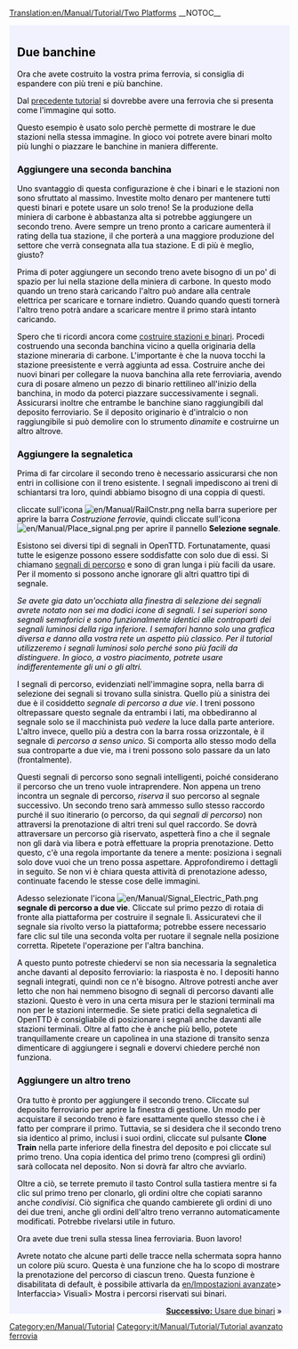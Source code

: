 [[Translation:en/Manual/Tutorial/Two Platforms]]
__NOTOC__

{{en/Tabs|3|1
|it/Manual/Tutorial/Due banchine|1. Due stazioni<!-- -->
|it/Manual/Tutorial/Due binari|2. Due binari<!-- -->
|it/Manual/Tutorial/Rete ferroviaria di base|3. Rete ferroviaria di base}}
<div style="padding:.5em 1em 1em 1em; border-top:none; background-color:#f1f2fe; color:#000;">
{{it/Manual/Tutorial/MenuT}}
== Due banchine ==
Ora che avete costruito la vostra prima ferrovia, si consiglia di espandere con più treni e più banchine.

Dal [[it/Manual/Tutorial/Tutorial|precedente tutorial]] si dovrebbe avere una ferrovia che si presenta come l'immagine qui sotto.


{{en/Phototable|[[File:en/Manual/Tutorial/Tutorial single track.png|400px]]|Due stazioni, con il binario e il treno (clicca per ingrandire)|none}}
Questo esempio è usato solo perchè permette di mostrare le due stazioni nella stessa immagine. In gioco voi potrete avere binari molto più lunghi o piazzare le banchine in maniera differente.

=== Aggiungere una seconda banchina ===
Uno svantaggio di questa configurazione è che i binari e le stazioni non sono sfruttato al massimo. Investite molto denaro per mantenere tutti questi binari e potete usare un solo treno! Se la produzione della miniera di carbone è abbastanza alta si potrebbe aggiungere un secondo treno. Avere sempre un treno pronto a caricare aumenterà il rating della tua stazione, il che porterà a una maggiore produzione del settore che verrà consegnata alla tua stazione. E di più è meglio, giusto?

<!--A disadvantage of the above layout is that the tracks and the stations are not used very efficiently. You are paying a large sum of money for maintaining all those tracks, and it can only be used by one train! If the output of the coal mine is high enough, you may want to add an extra train. Always having a train ready to load will increase your station rating which will lead to more of the industry's output being delivered to your station. And more is better, right?-->

Prima di poter aggiungere un secondo treno avete bisogno di un po' di spazio per lui nella stazione della miniera di carbone. In questo modo quando un treno starà caricando l'altro può andare alla centrale elettrica per scaricare e tornare indietro. Quando quando questi tornerà l'altro treno potrà andare a scaricare mentre il primo starà intanto caricando.

<!--Before you can add this extra train, you need some space for it in the station by the coal mine. That way, when one train is loading the other train can go to the power plant to unload and come back. When the train is back, the other train can go and unload while the first train is loading again.-->

Spero che ti ricordi ancora come [[it/Manual/Tutorial/Treni|costruire stazioni e binari]]. Procedi costruendo una seconda banchina vicino a quella originaria della stazione mineraria di carbone. L'importante è che la nuova tocchi la stazione preesistente e verrà aggiunta ad essa. Costruire anche dei nuovi binari per collegare la nuova banchina alla rete ferroviaria, avendo cura di posare almeno un pezzo di binario rettilineo all'inizio della banchina, in modo da poterci piazzare successivamente i segnali. Assicurarsi inoltre che entrambe le banchine siano raggiungibili dal deposito ferroviario. Se il deposito originario è d'intralcio o non raggiungibile si può demolire con lo strumento ''dinamite'' e costruirne un altro altrove.

<!--Hopefully you [[Tutorial/Trains|still remember]] how to build a station and tracks. Go ahead and build an extra platform next to the original coal mine station. As long as the new platform touches the original station it will be added to that station. Also build some track to connect the new platform to the existing track, leave at least one piece of straight track in front of each platform as we'll be placing signals here later. Make sure both platforms can be reached from the depot. You can blow up the original depot with the ''dynamite'' tool if it's in the way and build a new one elsewhere.-->

=== Aggiungere la segnaletica === <!--Adding signals-->
Prima di far circolare il secondo treno è necessario assicurarsi che non entri in collisione con il treno esistente. I segnali impediscono ai treni di schiantarsi tra loro, quindi abbiamo bisogno di una coppia di questi. 

<!--Before you can run the second train you need to make sure that it doesn't collide with your existing train. Signals prevent trains from crashing into each other, so we need a couple of those things.-->

cliccate sull'icona [[File:en/Manual/RailCnstr.png]] nella barra superiore per aprire la barra ''Costruzione ferrovie'', quindi cliccate sull'icona [[File:en/Manual/Place signal.png]] per aprire il pannello '''Selezione segnale'''.

<!--Click the [[File:en/Manual/Place signal.png]] '''Build Railway Signals''' button from the railway constuction toolbar. This will open the '''Signal Selection''' toolbar.-->

Esistono sei diversi tipi di segnali in OpenTTD. Fortunatamente, quasi tutte le esigenze possono essere soddisfatte con solo due di essi. Si chiamano [[it/Manual/Segnali#segnali-di-percorso|segnali di percorso]] e sono di gran lunga i più facili da usare. Per il momento si possono anche ignorare gli altri quattro tipi di segnale.

<!--There are six different types of signals in OpenTTD. Fortunately, almost every need can be met by only two of them. These signals are called [[path signals]], and are by far the easiest to use. For now, you can just ignore the other four signal types.-->

''Se avete gia dato un'occhiata alla finestra di selezione dei segnali avrete notato non sei ma dodici icone di segnali. I sei superiori sono segnali semaforici e sono funzionalmente identici alle controparti dei segnali luminosi della riga inferiore. I semafori hanno solo una grafica diversa e danno alla vostra rete un aspetto più classico. Per il tutorial utilizzeremo i segnali luminosi solo perché sono più facili da distinguere. In gioco, a vostro piacimento, potrete usare indifferentemente gli uni o gli altri.''

<!--''If you already looked at the signal selection window, you may have noticed not six but twelve signal buttons. The upper six are semaphore signals and are functionally the same as the light signal counterparts below them. The semaphores just look different and give your track a more classical look. For the tutorial, we'll only be using light signals as they are more easy to distinguish. You're free to use either in your games.''-->

{{en/Phototable|[[File:it/Manual/Yapp signalgui.png]]|Contornati in rosso i bottoni relativi ai ''Segnali di percorso''|left}} I segnali di percorso, evidenziati nell'immagine sopra, nella barra di selezione dei segnali si trovano sulla sinistra. Quello più a sinistra dei due è il cosiddetto ''segnale di percorso a due vie''. I treni possono oltrepassare questo segnale da entrambi i lati, ma obbediranno al segnale solo se il macchinista può ''vedere'' la luce dalla parte anteriore. L'altro invece, quello più a destra con la barra rossa orizzontale, è il segnale di ''percorso a senso unico''. Si comporta allo stesso modo della sua controparte a due vie, ma i treni possono solo passare da un lato (frontalmente).


<!--{{Phototable|[[File:en/Manual/Yapp signalgui.png]]|Path signals|left}} The path signals are marked in the image of the signal selection toolbar at the left. The leftmost of the two path signals is the so-called two-way path signal. Trains can pass this signal from both sides, but will only obey the signal if the train driver can 'see' the light from the front. The rightmost with the horizontal red bar is the one-way path signal. It behaves the same as its two-way counterpart, but trains can only pass it from one side (the front).-->

Questi segnali di percorso sono segnali intelligenti, poiché considerano il percorso che un treno vuole intraprendere. Non appena un treno incontra un segnale di percorso, ''riserva'' il suo percorso al segnale successivo. Un secondo treno sarà ammesso sullo stesso raccordo purché il suo itinerario (o percorso, da qui ''segnali di percorso'') non attraversi la prenotazione di altri treni sul quel raccordo. Se dovrà attraversare un percorso già riservato, aspetterà fino a che il segnale non gli darà via libera e potrà effettuare la propria prenotazione. Detto questo, c'è una regola importante da tenere a mente: posiziona i segnali solo dove vuoi che un treno possa aspettare. Approfondiremo i dettagli in seguito. Se non vi è chiara questa attività di prenotazione adesso, continuate facendo le stesse cose delle immagini.


<!--These path signals are smart signals, as they consider the route a train wants to take. As soon as a train encounters a path signal, it will "reserve" its route to the next signal. A second train will be allowed on the same junction as long as its route (or path, hence path signals) does not cross the reservation of other trains on the junction. If it needs to cross a reserved path, it will wait at the signal until it can make its own reservation. Having said that, there's one important rule to keep in mind: only place signals where you want a train to be able to wait. We'll be looking into this in more detail later. If you cannot follow this reservation business right now, just continue and do the same things as done in the images.-->

Adesso selezionate l'icona [[File:en/Manual/Signal Electric Path.png]] '''segnale di percorso a due vie'''. Cliccate sul primo pezzo di rotaia di fronte alla piattaforma per costruire il segnale lì. Assicuratevi che il segnale sia rivolto verso la piattaforma; potrebbe essere necessario fare clic sul tile una seconda volta per ruotare il segnale nella posizione corretta. Ripetete l'operazione per l'altra banchina.

{{en/Phototable|[[File:en/Manual/Tutorial/Tutorial two platforms.png|400px]]|La seconda banchina dotata dei segnali di percorso (clicca per ingrandire)|none}}


<!--Now select the [[File:en/Manual/Signal Electric Path.png]] '''two-way path signal'''. Click the first piece of track in front of the platform to build the signal there. Make sure the signal faces the platform; you may need to click the tile a second time to turn the signal around. Repeat this for the other platform.

{{Phototable|[[File:en/Manual/Tutorial/Tutorial two platforms.png|400px]]|The second platform equipped with path signals (click to enlarge)|none}}-->

A questo punto potreste chiedervi se non sia necessaria la segnaletica anche davanti al deposito ferroviario: la riasposta è no. I depositi hanno segnali integrati, quindi non ce n'è bisogno. Altrove potresti anche aver letto che non hai nemmeno bisogno di segnali di percorso davanti alle stazioni. Questo è vero in una certa misura per le stazioni terminali ma non per le stazioni intermedie. Se siete pratici della segnaletica di OpenTTD è consigliabile di posizionare i segnali anche davanti alle stazioni terminali. Oltre al fatto che è anche più bello, potete tranquillamente creare un capolinea in una stazione di transito senza dimenticare di aggiungere i segnali e dovervi chiedere perché non funziona. 

<!--Do you need a signal in front of the depot as well, you ask? No, depots have built-in signals, so there's no need for that. Elsewhere you also may have read that you don't even need path signals in front of stations. While that is true to some extent for terminus stations, it isn't for through stations. If you're new to OpenTTD signalling, it's recommended to place signals in front of terminus stations anyways. Besides that it looks better, you can easily make a terminus into a through station without forgetting to add the signals and having to ask why it doesn't work.-->

=== Aggiungere un altro treno === <!-- Adding another train -->
Ora tutto è pronto per aggiungere il secondo treno. Cliccate sul deposito ferroviario per aprire la finestra di gestione. Un modo per acquistare il secondo treno è fare esattamente quello stesso che i è fatto per comprare il primo. Tuttavia, se si desidera che il secondo treno sia identico al primo, inclusi i suoi ordini, cliccate sul pulsante '''Clone Train''' nella parte inferiore della finestra del deposito e poi cliccate sul primo treno. Una copia identica del primo treno (compresi gli ordini) sarà collocata nel deposito. Non si dovrà far altro che avviarlo.


<!--Now everything is ready to add the second train. Click the depot to open the depot window. One way to purchase the second train is exactly the same way as you've purchased your first train. However, if you want the second train to be identical to the first train, including its orders, click the '''Clone Train''' button at the bottom of the depot window. Next, click the first train. An identical copy of the first train (including orders) will be placed in the depot and now you only have to start it.-->

Oltre a ciò, se terrete premuto il tasto Control sulla tastiera mentre si fa clic sul primo treno per clonarlo, gli ordini oltre che copiati saranno anche ''condivisi''. Ciò significa che quando cambierete gli ordini di uno dei due treni, anche gli ordini dell'altro treno verranno automaticamente modificati. Potrebbe rivelarsi utile in futuro.

{{en/Phototable|[[File:en/Manual/Tutorial/Tutorial two trains.png|400px]]|Satazione della miniera con due banchine e segnali di percorso in azione (clicca per ingrandire)|none}}

<!--In addition to this, if you hold the Control button on the keyboard while clicking on the first train to clone it, the orders of both trains will be ''shared''. This means that when you change the orders of one of the two trains, the orders of the other train will be changed automatically as well. Might be useful in the future.

{{Phototable|[[File:en/Manual/Tutorial/Tutorial two trains.png|400px]]|Mine station with two platforms and path signals in action (click to enlarge)|none}}-->

Ora avete due treni sulla stessa linea ferroviaria. Buon lavoro!

<!--Now you have two trains on the same route. Good job!-->

Avrete notato che alcune parti delle tracce nella schermata sopra hanno un colore più scuro. Questa è una funzione che ha lo scopo di mostrare la prenotazione del percorso di ciascun treno. Questa funzione è disabilitata di default, è possibile attivarla da [[en/Impostazioni avanzate]]> Interfaccia> Visuali> Mostra i percorsi riservati sui binari.


<!--You may have noticed that some parts of the tracks in the screenshot above have a darker colour. This is a feature to show each train's path reservation. Now this feature is disabled by default, but you can enable it from the [[Advanced Settings]] > Interface > Display options > Show reserved tracks.-->

<span style="float: right">[[it/Manual/Tutorial/Due binari|'''Successivo:''' Usare due binari]] &raquo;</span>
</div>
[[Category:en/Manual/Tutorial]]
[[Category:it/Manual/Tutorial/Tutorial avanzato ferrovia]]